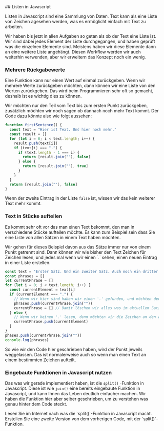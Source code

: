 
<Chapter>
## Listen in Javascript

Listen in Javascript sind eine Sammlung von Daten. Text kann als eine Liste von
Zeichen agesehen werden, was es ermöglicht einfach mit Text zu arbeiten.

Wir haben bis jetzt in allen Aufgaben so getan als ob der Text eine Liste ist.
Wir sind dabei jedes Element der Liste durchgegangen, und haben geprüft was die
einzelnen Elemente sind. Meistens haben wir diese Elemente dann an eine weitere
Liste angehängt. Diesen Workflow werden wir auch weiterhin verwenden, aber wir
erweitern das Konzept noch ein wenig.

### Mehrere Rückgabewerte

Eine Funktion kann nur einen Wert auf einmal zurückgeben. Wenn wir mehrere Werte
zurückgeben möchten, dann können wir eine Liste von den Werten zurückgeben. Das
wird beim Programmieren sehr oft so gemacht, deshalb ist es wichtig dies zu
können.

<Example title="Beispiel: Text bis zum ersten '.' zurückgeben">

Wir möchten nur den Teil vom Text bis zum ersten Punkt zurückgeben, zusätzlich
möchten wir noch sagen ob dannach noch mehr Text kommt. Der Code dazu könnte
also wie folgt aussehen:

```javascript
function firstSentence() {
  const text = "Hier ist Text. Und hier noch mehr."
  const result = []
  for (let i = 0; i < text.length; i++) {
    result.push(text[i])
    if (text[i] === ".") {
      if (text.length - 1 === i) {
        return [result.join(""), false]
      } else {
        return [result.join(""), true]
      }
    }
  }
  return [result.join(""), false]
}
```

Wenn der zweite Eintrag in der Liste `false` ist, wissen wir das kein weiterer
Text mehr kommt.

</Example>

### Text in Stücke aufteilen

Es kommt sehr oft vor das man einen Text bekommt, den man in verschiedene Stücke
aufteilen möchte. Es kann zum Beispiel sein dass Sie eine Liste von allen Sätzen
in einem Text haben möchten.

<Example title="Beispiel: Liste von Sätzen">
Wir gehen für dieses Beispiel davon aus das Sätze immer nur von einem
Punkt getrennt sind. Dann können wir wie bisher den Text Zeichen für
Zeichen lesen, und jedes mal wenn wir einen `.` sehen,
einen neuen Eintrag in einer Liste erstellen.


```javascript
const text = "Erster Satz. Und ein zweiter Satz. Auch noch ein dritter Satz."
const phrases = []
let currentPhrase = []
for (let i = 0; i < text.length; i++) {
  const currentElement = text[i]
  if (currentElement === ".") {
    // Wenn wir hier sind haben wir einen '.' gefunden, und möchten den aktuellen Satz als eine Element in phrases speichern.
    phrases.push(currentPhrase.join(""))
    currentPhrase = [] // Damit löschen wir alles was im aktuellen Satz drin war.
  } else {
    // Wenn wir keinen '.' lesen, dann möchten wir die Zeichen an den aktuellen Satz anhängen.
    currentPhrase.push(currentElement)
  }
}
phases.push(currentPhrase.join(""))
console.log(phrases)
```

So wie wir den Code hier geschrieben haben, wird der Punkt jeweils weggelassen.
Das ist normalerweise auch so wenn man einen Text an einem bestimmten Zeichen
aufteilt.

</Example>

### Eingebaute Funktionen in Javascript nutzen

Das was wir gerade implementiert haben, ist die `split()` -Funktion in
Javascript. Diese ist wie `join()` eine bereits eingebaute Funktion in
Javascript, und kann Ihnen das Leben deutlich einfacher machen. Wir haben die
Funktion hier aber selber geschrieben, um zu verstehen was genau hinter dem Code
steckt.

<Example title="Aufgabe: Die split-Funktion">
  Lesen Sie im Internet nach was die `split()`-Funktion in Javascript macht.
  Erstellen Sie eine zweite Version von dem vorherigen Code, mit der
  `split()`-Funktion.
</Example>

</Chapter>
